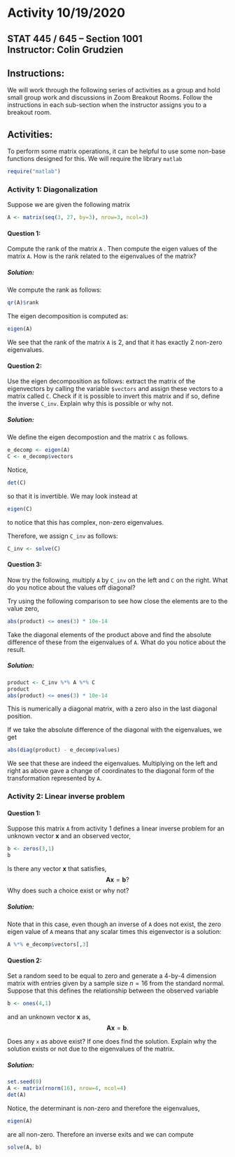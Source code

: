# Activity 10/19/2020

## STAT 445 / 645 -- Section 1001 <br> Instructor: Colin Grudzien<br>

## Instructions:
We will work through the following series of activities as a group and hold small group work and discussions in Zoom Breakout Rooms.  Follow the instructions in each sub-section when the instructor assigns you to a breakout room.

## Activities:

To perform some matrix operations, it can be helpful to use some non-base functions designed for this.  We will require the library `matlab`

```r
require("matlab")
```


### Activity 1: Diagonalization

Suppose we are given the following matrix
```r
A <- matrix(seq(3, 27, by=3), nrow=3, ncol=3)
```

#### Question 1:
Compute the rank of the matrix `A` . Then compute the eigen values of the matrix `A`.  How is the rank related to the eigenvalues of the matrix?

##### Solution:

We compute the rank as follows:
```r
qr(A)$rank
```

The eigen decomposition is computed as:
```r
eigen(A)
```

We see that the rank of the matrix `A` is 2, and that it has exactly 2 non-zero eigenvalues.

#### Question 2:
Use the  eigen decomposition as follows: extract the matrix of the eigenvectors by calling the variable `$vectors` and assign these vectors to a matrix called `C`.  Check if it is possible to invert this matrix and if so, define the inverse `C_inv`.  Explain why this is possible or why not.


##### Solution:

We define the eigen decompostion and the matrix `C` as follows.
```r
e_decomp <- eigen(A)
C <- e_decomp$vectors
```

Notice,
```r
det(C)
```
so that it is invertible.  We may look instead at
```r
eigen(C)
```
to notice that this has complex, non-zero eigenvalues.

Therefore, we assign `C_inv` as follows:
```r
C_inv <- solve(C)
```


#### Question 3: 
Now try the following, multiply `A` by `C_inv` on the left and `C` on the right.  What do you notice about the values off diagonal? 

Try using the following comparison to see how close the elements are to the value zero,
```r
abs(product) <= ones(3) * 10e-14
```

Take the diagonal elements of the product above and find the absolute difference of these from the eigenvalues of `A`. What do you notice about the result.

##### Solution:

```r
product <- C_inv %*% A %*% C
product
abs(product) <= ones(3) * 10e-14
```
This is numerically a diagonal matrix, with a zero also in the last diagonal position.

If we take the absolute difference of the diagonal with the eigenvalues, we get
```r
abs(diag(product) - e_decomp$values)
```
We see that these are indeed the eigenvalues.  Multiplying on the left and right as above gave a change of coordinates to the diagonal form of the transformation represented by `A`.



### Activity 2: Linear inverse problem

#### Question 1:
Suppose this matrix `A` from activity 1 defines a linear inverse problem for an unknown vector $\mathbf{x}$ and an observed vector,
```r
b <- zeros(3,1)
b
```

Is there any vector $\mathbf{x}$ that satisfies,
$$\mathbf{A} \mathbf{x} = \mathbf{b}?$$
Why does such a choice exist or why not?

##### Solution:
Note that in this case, even though an inverse of `A` does not exist, the zero eigen value of `A` means that any scalar times this eigenvector is a solution:
```r
A %*% e_decomp$vectors[,3]
```

#### Question 2:
Set a random seed to be equal to zero and generate a 4-by-4 dimension matrix with entries given by a sample size $n=16$ from the standard normal.  Suppose that this defines the relationship between the observed variable
```r
b <- ones(4,1)
```
and an unknown vector $\mathbf{x}$ as,
$$\mathbf{A}\mathbf{x}= \mathbf{b}.$$

Does any `x` as above exist?  If one does find the solution.  Explain why the solution exists or not due to the eigenvalues of the matrix.


##### Solution:
```r
set.seed(0)
A <- matrix(rnorm(16), nrow=4, ncol=4)
det(A)
```
Notice, the determinant is non-zero and therefore the eigenvalues,
```r
eigen(A)
```
are all non-zero. Therefore an inverse exits and we can compute
```r
solve(A, b)
```

